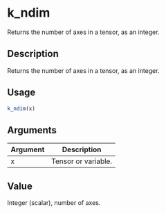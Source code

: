 # k_ndim


Returns the number of axes in a tensor, as an integer.




## Description

Returns the number of axes in a tensor, as an integer.





## Usage
```r
k_ndim(x)
```




## Arguments


Argument      |Description
------------- |----------------
x | Tensor or variable.





## Value

Integer (scalar), number of axes.





